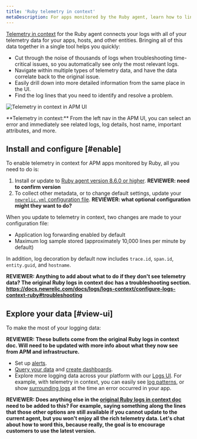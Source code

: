 ```yaml
---
title: 'Ruby telemetry in context'
metaDescription: For apps monitored by the Ruby agent, learn how to link log data with related data across the rest of the New Relic platform.
---
```


[Telemetry in context](https://docswebsitedevelop-doc7761logsintro.gtsb.io/docs/logs/logs-everywhere/telemetry-in-context/) for the Ruby agent connects your logs with all of your telemetry data for your apps, hosts, and other entities. Bringing all of this data together in a single tool helps you quickly:

* Cut through the noise of thousands of logs when troubleshooting time-critical issues, so you automatically see only the most relevant logs.
* Navigate within multiple types of telemetry data, and have the data correlate back to the original issue.
* Easily drill down into more detailed information from the same place in the UI.
* Find the log lines that you need to identify and resolve a problem.

![Telemetry in context in APM UI](./images/ruby-errors-log-details.png "Telemetry in context in APM UI")

<figcaption>
  **Telemetry in context:** From the left nav in the APM UI, you can select an error and immediately see related logs, log details, host name, important attributes, and more.
</figcaption>

## Install and configure [#enable]

To enable telemetry in context for APM apps monitored by Ruby, all you need to do is:

1. Install or update to [Ruby agent version 8.6.0 or higher](https://docs.newrelic.com/docs/release-notes/agent-release-notes/ruby-release-notes). **REVIEWER: need to confirm version**
2. To collect other metadata, or to change default settings, update your [`newrelic.yml` configuration file](https://docs.newrelic.com/docs/apm/agents/ruby-agent/configuration/ruby-agent-configuration/). **REVIEWER: what optional configuration might they want to do?**

When you update to telemetry in context, two changes are made to your configuration file:

* Application log forwarding enabled by default
* Maximum log sample stored (approximately 10,000 lines per minute by default)

In addition, log decoration by default now includes `trace.id`, `span.id`, `entity.guid`, and `hostname`.

**REVIEWER: Anything to add about what to do if they don't see telemetry data? The original Ruby logs in context doc has a troubleshooting section. https://docs.newrelic.com/docs/logs/logs-context/configure-logs-context-ruby#troubleshooting**

## Explore your data [#view-ui]

To make the most of your logging data:

**REVIEWER: These bullets come from the original Ruby logs in context doc. Will need to be updated with more info about what they now see from APM and infrastructure.**

* Set up [alerts](/docs/alerts-applied-intelligence/new-relic-alerts/alert-conditions/create-alert-conditions/).
* [Query your data](/docs/query-your-data/explore-query-data/get-started/introduction-querying-new-relic-data/) and [create dashboards](/docs/query-your-data/explore-query-data/dashboards/introduction-dashboards/).
* Explore more logging data across your platform with our [Logs UI](/docs/logs/log-management/ui-data/use-logs-ui/). For example, with telemetry in context, you can easily see [log patterns](/docs/logs/ui-data/find-unusual-logs-log-patterns), or show [surrounding logs](/docs/logs/troubleshooting/find-issues-cause-or-impact-surrounding-logs) at the time an error occurred in your app.

**REVIEWER: Does anything else in the [original Ruby logs in context doc](https://docs.newrelic.com/docs/logs/logs-context/configure-logs-context-ruby) need to be added to this? For example, saying something along the lines that those other options are still available if you cannot update to the current agent, but you won't enjoy all the rich telemetry data. Let's chat about how to word this, because really, the goal is to encourage customers to use the latest version.**
